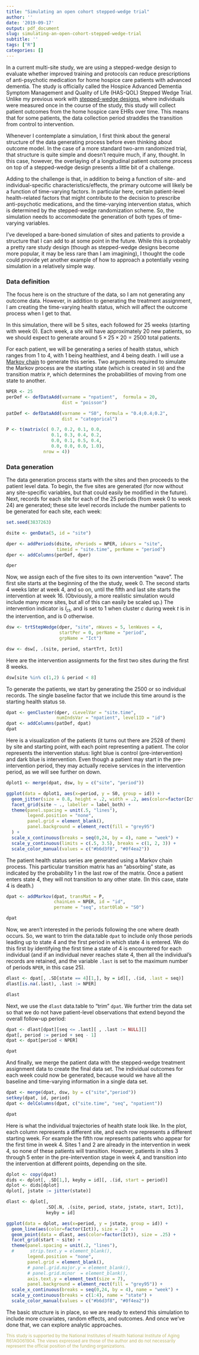 ```yaml
---
title: "Simulating an open cohort stepped-wedge trial"
author: ''
date: '2019-09-17'
output: pdf_document
slug: simulating-an-open-cohort-stepped-wedge-trial
subtitle: ''
tags: ["R"]
categories: []
---
```


In a current multi-site study, we are using a stepped-wedge design to evaluate whether improved training and protocols can reduce prescriptions of anti-psychotic medication for home hospice care patients with advanced dementia. The study is officially called the Hospice Advanced Dementia Symptom Management and Quality of Life (HAS-QOL) Stepped Wedge Trial. Unlike my previous work with [stepped-wedge designs](https://www.rdatagen.net/post/alternatives-to-stepped-wedge-designs/), where individuals were measured once in the course of the study, this study will collect patient outcomes from the home hospice care EHRs over time. This means that for some patients, the data collection period straddles the transition from control to intervention.

Whenever I contemplate a simulation, I first think about the general structure of the data generating process before even thinking about outcome model. In the case of a more standard two-arm randomized trial, that structure is quite simple and doesn't require much, if any, thought. In this case, however, the overlaying of a longitudinal patient outcome process on top of a stepped-wedge design presents a little bit of a challenge.

Adding to the challenge is that, in addition to being a function of site- and individual-specific characteristics/effects, the primary outcome will likely be a function of time-varying factors. In particular here, certain patient-level health-related factors that might contribute to the decision to prescribe anti-psychotic medications, and the time-varying intervention status, which is determined by the stepped-wedge randomization scheme. So, the simulation needs to accommodate the generation of both types of time-varying variables.

I've developed a bare-boned simulation of sites and patients to provide a structure that I can add to at some point in the future. While this is probably a pretty rare study design (though as stepped-wedge designs become more popular, it may be less rare than I am imagining), I thought the code could provide yet another example of how to approach a potentially vexing simulation in a relatively simple way.

### Data definition

The focus here is on the structure of the data, so I am not generating any outcome data. However, in addition to generating the treatment assignment, I am creating the time-varying health status, which will affect the outcome process when I get to that.

In this simulation, there will be 5 sites, each followed for 25 weeks (starting with week 0). Each week, a site will have approximately 20 new patients, so we should expect to generate around $5 \times 25 \times 20 = 2500$ total patients.

For each patient, we will be generating a series of health status, which ranges from 1 to 4, with 1 being healthiest, and 4 being death. I will use a [Markov chain](https://www.rdatagen.net/post/simstudy-1-14-update/) to generate this series. Two arguments required to simulate the Markov process are the starting state (which is created in `S0`) and the transition matrix `P`, which determines the probabilities of moving from one state to another.

```r
NPER <- 25
perDef <- defDataAdd(varname = "npatient",  formula = 20,
                     dist = "poisson")

patDef <- defDataAdd(varname = "S0", formula = "0.4;0.4;0.2",
                     dist = "categorical")

P <- t(matrix(c( 0.7, 0.2, 0.1, 0.0,
                 0.1, 0.3, 0.4, 0.2,
                 0.0, 0.1, 0.5, 0.4,
                 0.0, 0.0, 0.0, 1.0),
              nrow = 4))
```

### Data generation

The data generation process starts with the sites and then proceeds to the patient level data. To begin, the five sites are generated (for now without any site-specific variables, but that could easily be modified in the future). Next, records for each site for each of the 25 periods (from week 0 to week 24) are generated; these site level records include the number patients to be generated for each site, each week:

```r
set.seed(3837263)

dsite <- genData(5, id = "site")

dper <- addPeriods(dsite, nPeriods = NPER, idvars = "site", 
                   timeid = "site.time", perName = "period")
dper <- addColumns(perDef, dper)

dper
```

Now, we assign each of the five sites to its own intervention "wave". The first site starts at the beginning of the the study, week 0. The second starts 4 weeks later at week 4, and so on, until the fifth and last site starts the intervention at week 16. (Obviously, a more realistic simulation would include many more sites, but all of this can easily be scaled up.) The intervention indicator is $I_{ct}$, and is set to 1 when cluster $c$ during week $t$ is in the intervention, and is 0 otherwise.

```r
dsw <- trtStepWedge(dper, "site", nWaves = 5, lenWaves = 4, 
                    startPer = 0, perName = "period",
                    grpName = "Ict")

dsw <- dsw[, .(site, period, startTrt, Ict)]
```

Here are the intervention assignments for the first two sites during the first 8 weeks.

```r
dsw[site %in% c(1,2) & period < 8]
```

To generate the patients, we start by generating the 2500 or so individual records. The single baseline factor that we include this time around is the starting health status `S0`.

```r
dpat <- genCluster(dper, cLevelVar = "site.time", 
                   numIndsVar = "npatient", level1ID = "id")
dpat <- addColumns(patDef, dpat)
dpat
```

Here is a visualization of the patients (it turns out there are 2528 of them) by site and starting point, with each point representing a patient. The color represents the intervention status: light blue is control (pre-intervention) and dark blue is intervention. Even though a patient may start in the pre-intervention period, they may actually receive services in the intervention period, as we will see further on down.

```r
dplot1 <- merge(dpat, dsw, by = c("site", "period"))

ggplot(data = dplot1, aes(x=period, y = S0, group = id)) +
  geom_jitter(size = 0.8, height = .2, width = .2, aes(color=factor(Ict))) +
  facet_grid(site ~ ., labeller = label_both) +
  theme(panel.spacing = unit(.5, "lines"),
        legend.position = "none",
        panel.grid = element_blank(),
        panel.background = element_rect(fill = "grey95") 
  ) +
  scale_x_continuous(breaks = seq(0,24, by = 4), name = "week") +
  scale_y_continuous(limits = c(.5, 3.5), breaks = c(1, 2, 3)) +
  scale_color_manual(values = c("#b6d3f8", "#0f4ea2"))
```

The patient health status series are generated using a Markov chain process. This particular transition matrix has an "absorbing" state, as indicated by the probability 1 in the last row of the matrix. Once a patient enters state 4, they will not transition to any other state. (In this case, state 4 is death.)

```r
dpat <- addMarkov(dpat, transMat = P, 
                  chainLen = NPER, id = "id", 
                  pername = "seq", start0lab = "S0")

dpat
```

Now, we aren't interested in the periods following the one where death occurs. So, we want to trim the data.table `dpat` to include only those periods leading up to state 4 and the first period in which state 4 is entered. We do this first by identifying the first time a state of 4 is encountered  for each individual (and if an individual never reaches state 4, then all the individual's records are retained, and the variable `.last` is set to the maximum number of periods `NPER`, in this case 25).

```r
dlast <- dpat[, .SD[state == 4][1,], by = id][, .(id, .last = seq)]
dlast[is.na(.last), .last := NPER]

dlast
```

Next, we use the `dlast` data.table to "trim" `dpat`. We further trim the data set so that we do not have patient-level observations that extend beyond the overall follow-up period:

```r
dpat <- dlast[dpat][seq <= .last][ , .last := NULL][]
dpat[, period := period + seq - 1]
dpat <- dpat[period < NPER]

dpat
```

And finally, we merge the patient data with the stepped-wedge treatment assignment data to create the final data set. The individual outcomes for each week could now be generated, because would we have all the baseline and time-varying information in a single data set.

```r
dpat <- merge(dpat, dsw, by = c("site","period"))
setkey(dpat, id, period)
dpat <- delColumns(dpat, c("site.time", "seq", "npatient"))

dpat
```

Here is what the individual trajectories of health state look like. In the plot, each column represents a different site, and each row represents a different starting week. For example the fifth row represents patients who appear for the first time in week 4. Sites 1 and 2 are already in the intervention in week 4, so none of these patients will transition. However, patients in sites 3 through 5 enter in the pre-intervention stage in week 4, and transition into the intervention at different points, depending on the site.

```r

dplot <- copy(dpat)
dids <- dplot[, .SD[1,], keyby = id][, .(id, start = period)]
dplot <- dids[dplot]
dplot[, jstate := jitter(state)]

dlast <- dplot[, 
               .SD[.N, .(site, period, state, jstate, start, Ict)], 
               keyby = id]

ggplot(data = dplot, aes(x=period, y = jstate, group = id)) +
  geom_line(aes(color=factor(Ict)), size = .2) +
  geom_point(data = dlast, aes(color=factor(Ict)), size = .25) +
  facet_grid(start ~ site) +
  theme(panel.spacing = unit(.2, "lines"),
  #      strip.text.y = element_blank(),
        legend.position = "none",
        panel.grid = element_blank(),
        # panel.grid.major.y = element_blank(),
        # panel.grid.minor  = element_blank(),
        axis.text.y = element_text(size = 7),
        panel.background = element_rect(fill = "grey95")) +
  scale_x_continuous(breaks = seq(0,24, by = 4), name = "week") +
  scale_y_continuous(breaks = c(1:4), name = "state") +
  scale_color_manual(values = c("#b6d3f8", "#0f4ea2"))
```

The basic structure is in place, so we are ready to extend this simulation to include more covariates, random effects, and outcomes. And once we've done that, we can explore analytic approaches.

<p><small><font color="darkkhaki">This study is supported by the National Institutes of Health National Institute of Aging R61AG061904. The views expressed are those of the author and do not necessarily represent the official position of the funding organizations.</font></small></p>